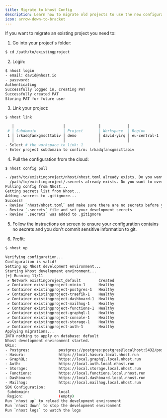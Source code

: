 ```yaml
---
title: Migrate to Nhost Config
description: Learn how to migrate old projects to use the new configuration file
icon: arrow-down-to-bracket
---
```


If you want to migrate an existing project you need to:

1. Go into your project's folder:

```bash
$ cd /path/to/existingproject
```

2. Login:

```bash
$ nhost login
- email: david@nhost.io
- password:
Authenticating
Successfully logged in, creating PAT
Successfully created PAT
Storing PAT for future user
```

3. Link your project:

```bash
$ nhost link

   │                      │               │            │              │
 # │ Subdomain            │ Project       │ Workspace  │ Region       │
 1 │ lrkadqfanxgmscttabiv │ demo          │ david-yirq │ eu-central-1 │
   │                      │               │            │              │
- Select # the workspace to link: 1
- Enter project subdomain to confirm: lrkadqfanxgmscttabiv
```

4. Pull the configuration from the cloud:

```bash
$ nhost config pull

- /path/to/existingproject/nhost/nhost.toml already exists. Do you want to overwrite it? [y/N] y
- /path/to/existingproject/.secrets already exists. Do you want to overwrite it? [y/N] y
Pulling config from Nhost...
Getting secrets list from Nhost...
Adding .secrets to .gitignore...
Success!
- Review `nhost/nhost.toml` and make sure there are no secrets before you commit it to git.
- Review `.secrets` file and set your development secrets
- Review `.secrets` was added to .gitignore
```

5. Follow the instructions on screen to ensure your configuration contains no secrets and you don't commit sensitive information to git.

6. Profit:

```bash
$ nhost up

Verifying configuration...
Configuration is valid!
Setting up Nhost development environment...
Starting Nhost development environment...
[+] Running 11/11
 ✔ Network existingproject_default        Created                       0.0s
 ✔ Container existingproject-minio-1      Healthy                      13.9s
 ✔ Container existingproject-postgres-1   Healthy                      13.9s
 ✔ Container existingproject-traefik-1    Healthy                      13.9s
 ✔ Container existingproject-dashboard-1  Healthy                      13.9s
 ✔ Container existingproject-mailhog-1    Healthy                      13.9s
 ✔ Container existingproject-functions-1  Healthy                      13.9s
 ✔ Container existingproject-graphql-1    Healthy                      13.8s
 ✔ Container existingproject-console-1    Healthy                      18.8s
 ✔ Container existingproject-storage-1    Healthy                      13.8s
 ✔ Container existingproject-auth-1       Healthy                      18.8s
Applying migrations...
INFO nothing to apply on database: default
Nhost development environment started.
URLs:
- Postgres:             postgres://postgres:postgres@localhost:5432/postgres
- Hasura:               https://local.hasura.local.nhost.run
- GraphQL:              https://local.graphql.local.nhost.run
- Auth:                 https://local.auth.local.nhost.run
- Storage:              https://local.storage.local.nhost.run
- Functions:            https://local.functions.local.nhost.run
- Dashboard:            https://local.dashboard.local.nhost.run
- Mailhog:              https://local.mailhog.local.nhost.run
SDK Configuration:
 Subdomain:             local
 Region:                (empty)
Run `nhost up` to reload the development environment
Run `nhost down` to stop the development environment
Run `nhost logs` to watch the logs
```
